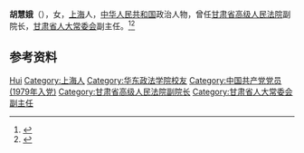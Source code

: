 '''胡慧娥'''（{{bd|1936年|2月|}}），女，[[上海|上海]]人，[[中华人民共和国|中华人民共和国]]政治人物，曾任[[甘肃省高级人民法院|甘肃省高级人民法院]]副院长，[[甘肃省人大常委会|甘肃省人大常委会]]副主任。<ref>{{Cite book|title=甘肃大辞典|author=郭方忠, 张克复, 吕靖华主编|publisher=甘肃文化出版社|year=2000|isbn=|location=兰州|pages=}}</ref><ref>{{Cite book|title=中华人民共和国职官志|author=何虎生, 李耀东, 向常福主编|publisher=中国社会出版社|year=2003|isbn=9787800883934|location=北京|pages=}}</ref>

== 参考资料 ==
{{reflist}}

{{中国人物小作品}}

{{Authority control}}
{{DEFAULTSORT:Hu胡}}
[[Category:胡姓|Hui]]
[[Category:上海人|Category:上海人]]
[[Category:华东政法学院校友|Category:华东政法学院校友]]
[[Category:中国共产党党员_(1979年入党)|Category:中国共产党党员 (1979年入党)]]
[[Category:甘肃省高级人民法院副院长|Category:甘肃省高级人民法院副院长]]
[[Category:甘肃省人大常委会副主任|Category:甘肃省人大常委会副主任]]